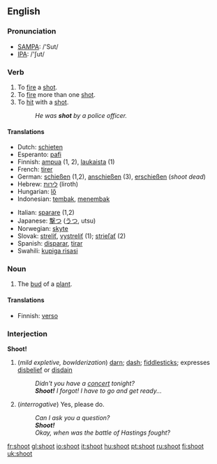 ==English==
=== Pronunciation ===
*[[w:SAMPA|SAMPA]]: /'Sut/
*[[w:IPA|IPA]]: /'ʃut/

=== Verb ===
{{irregverb|'''to shoot'''|'''[[shoots]]'''|'''[[shot]]'''|'''[[shot]]'''|'''[[shooting]]'''}}

# To [[fire]] a [[shot]].
# To [[fire]] more than one [[shot]].
# To [[hit]] with a [[shot]].
#:''He was '''shot''' by a police officer.''

==== Translations ====
{{top}}
*Dutch: [[schieten]]
*Esperanto: [[pafi]]
*Finnish: [[ampua]] (1, 2), [[laukaista]] (1)
*French: [[tirer]]
*German: [[schießen]] (1,2), [[anschießen]] (3), [[erschießen]] (''shoot dead'')
*Hebrew: [[לירות]] (liroth)
*Hungarian: [[lő]]
*Indonesian: [[tembak]], [[tembak|menembak]]
{{mid}}
*Italian: [[sparare]] (1,2)
*Japanese: [[撃つ]] ([[うつ]], utsu)
*Norwegian: [[skyte]]
*Slovak: [[streliť]], [[vystreliť]] (1); [[strieľať]] (2)
*Spanish: [[disparar]], [[tirar]]
*Swahili: [[kupiga risasi]]
{{bottom}}

=== Noun ===
{{en-noun|shoot|shoots}}
# The [[bud]] of a [[plant]].

====Translations====
{{top}}
*Finnish: [[verso]]
{{mid}}
{{bottom}}

=== Interjection ===
'''Shoot!'''
# (''mild expletive, bowlderization'') [[darn]]; [[dash]]; [[fiddlesticks]]; expresses [[disbelief]] or [[disdain]]
#: ''Didn't you have a [[concert]] tonight?''
#: '''''Shoot!''' I forgot! I have to go and get ready...''
# (''interrogative'') Yes, please do.
#: ''Can I ask you a question?''
#: '''''Shoot!'''''
#: ''Okay, when was the battle of Hastings fought?''

[[fr:shoot]]
[[gl:shoot]]
[[io:shoot]]
[[it:shoot]]
[[hu:shoot]]
[[pt:shoot]]
[[ru:shoot]]
[[fi:shoot]]
[[uk:shoot]]
